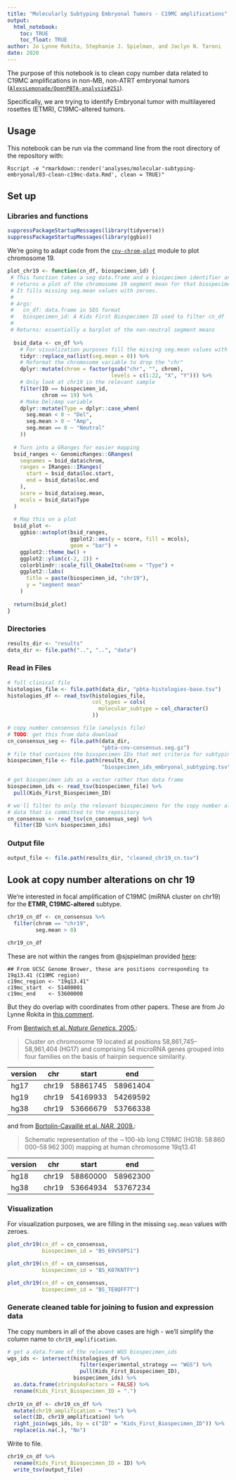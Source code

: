 ```yaml
---
title: "Molecularly Subtyping Embryonal Tumors - C19MC amplifications"
output: 
  html_notebook:
    toc: TRUE
    toc_float: TRUE
author: Jo Lynne Rokita, Stephanie J. Spielman, and Jaclyn N. Taroni
date: 2020
---
```


The purpose of this notebook is to clean copy number data related to C19MC amplifications in non-MB, non-ATRT embryonal tumors ([`AlexsLemonade/OpenPBTA-analysis#251`](https://github.com/AlexsLemonade/OpenPBTA-analysis/issues/251)).

Specifically, we are trying to identify Embryonal tumor with multilayered rosettes (ETMR), C19MC-altered tumors.

## Usage

This notebook can be run via the command line from the root directory of the repository with:

```
Rscript -e "rmarkdown::render('analyses/molecular-subtyping-embryonal/03-clean-c19mc-data.Rmd', clean = TRUE)"
```

## Set up

### Libraries and functions

```r
suppressPackageStartupMessages(library(tidyverse))
suppressPackageStartupMessages(library(ggbio))
```

We're going to adapt code from the [`cnv-chrom-plot`](https://github.com/AlexsLemonade/OpenPBTA-analysis/tree/eadb78d9ef02d35ae06a88104b29b4d0325499a6/analyses/cnv-chrom-plot) module to plot chromosome 19.

```r
plot_chr19 <- function(cn_df, biospecimen_id) {
 # This function takes a seg data.frame and a biospecimen identifier and 
 # returns a plot of the chromosome 19 segment mean for that biospecimen.
 # It fills missing seg.mean values with zeroes.
 # 
 # Args:
 #   cn_df: data.frame in SEG format
 #   biospecimen_id: A Kids First Biospecimen ID used to filter cn_df
 # 
 # Returns: essentially a barplot of the non-neutral segment means
  
  bsid_data <- cn_df %>%  
    # For visualization purposes fill the missing seg.mean values with zeroes
    tidyr::replace_na(list(seg.mean = 0)) %>%
    # Reformat the chromosome variable to drop the "chr"
    dplyr::mutate(chrom = factor(gsub("chr", "", chrom), 
                                 levels = c(1:22, "X", "Y"))) %>%
    # Only look at chr19 in the relevant sample
    filter(ID == biospecimen_id,
           chrom == 19) %>%
    # Make Del/Amp variable
    dplyr::mutate(Type = dplyr::case_when(
      seg.mean < 0 ~ "Del",
      seg.mean > 0 ~ "Amp",
      seg.mean == 0 ~ "Neutral"
    ))
  
  # Turn into a GRanges for easier mapping
  bsid_ranges <- GenomicRanges::GRanges(
    seqnames = bsid_data$chrom,
    ranges = IRanges::IRanges(
      start = bsid_data$loc.start,
      end = bsid_data$loc.end
    ),
    score = bsid_data$seg.mean,
    mcols = bsid_data$Type
  )
  
  # Map this on a plot
  bsid_plot <- 
    ggbio::autoplot(bsid_ranges,
                    ggplot2::aes(y = score, fill = mcols),
                    geom = "bar") +
    ggplot2::theme_bw() +
    ggplot2::ylim(c(-2, 2)) +
    colorblindr::scale_fill_OkabeIto(name = "Type") +
    ggplot2::labs(
      title = paste(biospecimen_id, "chr19"),
      y = "segment mean"
    )
  
  return(bsid_plot)
}
```

### Directories

```r
results_dir <- "results"
data_dir <- file.path("..", "..", "data")
```

### Read in Files

```r
# full clinical file
histologies_file <- file.path(data_dir, "pbta-histologies-base.tsv")
histologies_df <- read_tsv(histologies_file,
                           col_types = cols(
                             molecular_subtype = col_character()
                           ))

# copy number consensus file (analysis file)
# TODO: get this from data download
cn_consensus_seg <- file.path(data_dir,
                              "pbta-cnv-consensus.seg.gz")
# file that contains the biospecimen IDs that met criteria for subtyping
biospecimen_file <- file.path(results_dir, 
                              "biospecimen_ids_embryonal_subtyping.tsv")

# get biospecimen ids as a vector rather than data frame
biospecimen_ids <- read_tsv(biospecimen_file) %>%
  pull(Kids_First_Biospecimen_ID)

# we'll filter to only the relevant biospecimens for the copy number alteration
# data that is committed to the repository
cn_consensus <- read_tsv(cn_consensus_seg) %>%
  filter(ID %in% biospecimen_ids)
```

### Output file

```r
output_file <- file.path(results_dir, "cleaned_chr19_cn.tsv")
```

## Look at copy number alterations on chr 19

We're interested in focal amplification of C19MC (miRNA cluster on chr19) for the **ETMR, C19MC-altered** subtype.

```r
chr19_cn_df <- cn_consensus %>% 
  filter(chrom == "chr19",
         seg.mean > 0)

chr19_cn_df
```

These are not within the ranges from @sjspielman provided [here](https://github.com/AlexsLemonade/OpenPBTA-analysis/pull/401/files#diff-77e96177f89b99ad2b1f0fe51ec5c22eR110):

```
## From UCSC Genome Brower, these are positions corresponding to 19q13.41 (C19MC region)
c19mc_region <- "19q13.41"
c19mc_start  <- 51400001
c19mc_end    <- 53600000
```

But they do overlap with coordinates from other papers.
These are from Jo Lynne Rokita in [this comment](https://github.com/AlexsLemonade/OpenPBTA-analysis/pull/458#issuecomment-581050051).

From [Bentwich et al. _Nature Genetics._ 2005.](https://doi.org/10.1038/ng1590):

> Cluster on chromosome 19 located at positions 58,861,745–58,961,404 (HG17) and comprising 54 microRNA genes grouped into four families on the basis of hairpin sequence similarity.

| version | chr | start | end |
|---------|-------|----------|----------|
| hg17 | chr19 | 58861745 | 58961404 |
| hg19 | chr19 | 54169933 | 54269592 |
| hg38 | chr19 | 53666679 | 53766338 |

and from [Bortolin-Cavaillé et al. _NAR._ 2009.](https://dx.doi.org/10.1093%2Fnar%2Fgkp205):

> Schematic representation of the ∼100-kb long C19MC (HG18: 58 860 000–58 962 300) mapping at human chromosome 19q13.41

| version | chr | start | end |
|---------|-------|----------|----------|
| hg18 | chr19 | 58860000 | 58962300 |
| hg38 | chr19 | 53664934 | 53767234 |

### Visualization

For visualization purposes, we are filling in the missing `seg.mean` values with zeroes.

```r
plot_chr19(cn_df = cn_consensus,
           biospecimen_id = "BS_69VS8PS1")
```


```r
plot_chr19(cn_df = cn_consensus,
           biospecimen_id = "BS_K07KNTFY")
```

```r
plot_chr19(cn_df = cn_consensus,
           biospecimen_id = "BS_TE8QFF7T")
```

### Generate cleaned table for joining to fusion and expression data

The copy numbers in all of the above cases are high - we'll simplify the column name to `chr19_amplification`.

```r
# get a data.frame of the relevant WGS biospecimen_ids
wgs_ids <- intersect(histologies_df %>%
                       filter(experimental_strategy == "WGS") %>%
                       pull(Kids_First_Biospecimen_ID),
                     biospecimen_ids) %>%
  as.data.frame(stringsAsFactors = FALSE) %>%
  rename(Kids_First_Biospecimen_ID = ".")
          
chr19_cn_df <- chr19_cn_df %>%
  mutate(chr19_amplification = "Yes") %>%
  select(ID, chr19_amplification) %>%
  right_join(wgs_ids, by = c("ID" = "Kids_First_Biospecimen_ID")) %>%
  replace(is.na(.), "No")
```

Write to file.

```r
chr19_cn_df %>% 
  rename(Kids_First_Biospecimen_ID = ID) %>%
  write_tsv(output_file)
```

